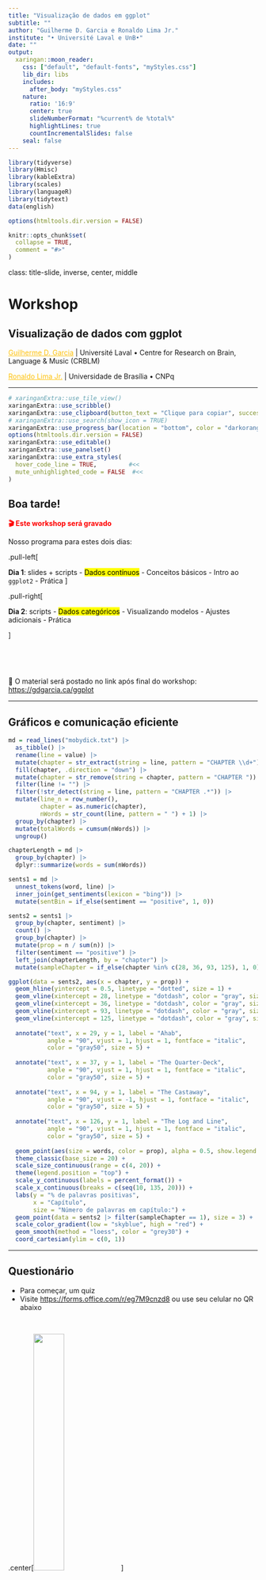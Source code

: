 ```yaml
---
title: "Visualização de dados em ggplot"
subtitle: ""
author: "Guilherme D. Garcia e Ronaldo Lima Jr."
institute: "• Université Laval e UnB•"
date: ""
output:
  xaringan::moon_reader:
    css: ["default", "default-fonts", "myStyles.css"]
    lib_dir: libs
    includes:
      after_body: "myStyles.css"
    nature:
      ratio: '16:9'
      center: true
      slideNumberFormat: "%current% de %total%"
      highlightLines: true
      countIncrementalSlides: false
    seal: false
---
```


```r
library(tidyverse)
library(Hmisc)
library(kableExtra)
library(scales)
library(languageR)
library(tidytext)
data(english)

options(htmltools.dir.version = FALSE)

knitr::opts_chunk$set(
  collapse = TRUE,
  comment = "#>"
)

```

class: title-slide, inverse, center, middle

# Workshop
## Visualização de dados com ggplot
<a href = "https://gdgarcia.ca" style="color: #FEC20B">Guilherme D. Garcia</a> | Université Laval • Centre for Research on Brain, Language & Music (CRBLM) 

<a href = "http://ronaldolimajr.github.io" style="color: #FEC20B">Ronaldo Lima Jr.</a> | Universidade de Brasília • CNPq


<!-- #### Université Laval • Centre for Research on Brain, Language & Music (CRBLM) -->
<!-- #### Universidade de Brasília • CNPq -->

---

```r
# xaringanExtra::use_tile_view()
xaringanExtra::use_scribble()
xaringanExtra::use_clipboard(button_text = "Clique para copiar", success_text = "Copiado!")
# xaringanExtra::use_search(show_icon = TRUE)
xaringanExtra::use_progress_bar(location = "bottom", color = "darkorange2")
options(htmltools.dir.version = FALSE)
xaringanExtra::use_editable()
xaringanExtra::use_panelset()
xaringanExtra::use_extra_styles(
  hover_code_line = TRUE,         #<<
  mute_unhighlighted_code = FALSE  #<<
)

```

## Boa tarde!

<p style="display: inline; color: red; font-weight: bold;">🎬 Este workshop será gravado</p>

Nosso programa para estes dois dias:

.pull-left[

**Dia 1**: slides + scripts
- <mark>Dados contínuos</mark>
- Conceitos básicos
- Intro ao `ggplot2`
- Prática
]

.pull-right[

**Dia 2**: scripts
- <mark>Dados categóricos</mark>
- Visualizando modelos
- Ajustes adicionais
- Prática

]

<br>

<br>

📝 O material será postado no link após final do workshop: <https://gdgarcia.ca/ggplot>

---

## Gráficos e comunicação eficiente

```r
md = read_lines("mobydick.txt") |> 
  as_tibble() |> 
  rename(line = value) |>
  mutate(chapter = str_extract(string = line, pattern = "CHAPTER \\d+")) |> 
  fill(chapter, .direction = "down") |> 
  mutate(chapter = str_remove(string = chapter, pattern = "CHAPTER ")) |> 
  filter(line != "") |> 
  filter(!str_detect(string = line, pattern = "CHAPTER .*")) |> 
  mutate(line_n = row_number(),
         chapter = as.numeric(chapter),
         nWords = str_count(line, pattern = " ") + 1) |> 
  group_by(chapter) |> 
  mutate(totalWords = cumsum(nWords)) |>
  ungroup()

chapterLength = md |> 
  group_by(chapter) |> 
  dplyr::summarize(words = sum(nWords))

sents1 = md |> 
  unnest_tokens(word, line) |> 
  inner_join(get_sentiments(lexicon = "bing")) |> 
  mutate(sentBin = if_else(sentiment == "positive", 1, 0))

sents2 = sents1 |> 
  group_by(chapter, sentiment) |> 
  count() |> 
  group_by(chapter) |> 
  mutate(prop = n / sum(n)) |> 
  filter(sentiment == "positive") |> 
  left_join(chapterLength, by = "chapter") |> 
  mutate(sampleChapter = if_else(chapter %in% c(28, 36, 93, 125), 1, 0))

ggplot(data = sents2, aes(x = chapter, y = prop)) + 
  geom_hline(yintercept = 0.5, linetype = "dotted", size = 1) +
  geom_vline(xintercept = 28, linetype = "dotdash", color = "gray", size = 1) +
  geom_vline(xintercept = 36, linetype = "dotdash", color = "gray", size = 1) +
  geom_vline(xintercept = 93, linetype = "dotdash", color = "gray", size = 1) +
  geom_vline(xintercept = 125, linetype = "dotdash", color = "gray", size = 1) +
  
  annotate("text", x = 29, y = 1, label = "Ahab", 
           angle = "90", vjust = 1, hjust = 1, fontface = "italic",
           color = "gray50", size = 5) +
  
  annotate("text", x = 37, y = 1, label = "The Quarter-Deck", 
           angle = "90", vjust = 1, hjust = 1, fontface = "italic",
           color = "gray50", size = 5) +
  
  annotate("text", x = 94, y = 1, label = "The Castaway", 
           angle = "90", vjust = -1, hjust = 1, fontface = "italic",
           color = "gray50", size = 5) +
  
  annotate("text", x = 126, y = 1, label = "The Log and Line", 
           angle = "90", vjust = 1, hjust = 1, fontface = "italic",
           color = "gray50", size = 5) +
  
  geom_point(aes(size = words, color = prop), alpha = 0.5, show.legend = FALSE) +
  theme_classic(base_size = 20) +
  scale_size_continuous(range = c(4, 20)) + 
  theme(legend.position = "top") +
  scale_y_continuous(labels = percent_format()) + 
  scale_x_continuous(breaks = c(seq(10, 135, 20))) +
  labs(y = "% de palavras positivas",
       x = "Capítulo",
       size = "Número de palavras em capítulo:") + 
  geom_point(data = sents2 |> filter(sampleChapter == 1), size = 3) +
  scale_color_gradient(low = "skyblue", high = "red") +
  geom_smooth(method = "loess", color = "grey30") +
  coord_cartesian(ylim = c(0, 1))
```

---

## Questionário

- Para começar, um quiz 
- Visite <https://forms.office.com/r/eg7M9cnzd8> ou use seu celular no QR abaixo

<br>


.center[<img src="qr.png" width="35%"/>]


---

class: inverse, center, middle

## Eficiência em gráficos

---

## Visualização de dados 😞

```r
d = read_csv("feedbackData.csv")

dLong = d %>% 
  pivot_longer(names_to = "Task", #<<
               values_to = "Score", #<<
               cols = task_A1:task_B5) %>% #<<
  mutate(Task = str_sub(Task, start = -2L, end = -1L ),
         Item = str_sub(Task, start = -1L, end = -1L),
         Task = str_sub(Task, start = -2L, end = -2L)) %>% 
  select(ID:Task, Item, Score)
```

- Uma figura pouco eficiente : somente uma variável é mostrada (`Feedback`)
- Somente médias estão presentes; não temos ideia da incerteza dessas médias (e.g., erro padrão)

.pull-left[
```r
ggplot(data = dLong, aes(x = Feedback, y = Score)) + 
  stat_summary(fun = mean, geom = "bar", 
               alpha = 0.5, color = "black",
               width = 0.5) +
  theme_classic() +
  theme(text = element_text(size = 20))
```
]

.pull-right[
```r
ggplot(data = tibble(x = c(-2.5, 2.5)),
       aes(x = x)) + 
  stat_function(fun = dnorm) +
  stat_function(fun = dnorm,
                xlim = c(-0.7, 0.7),
                geom = "area",
                alpha = 0.3) +
  stat_function(fun = dnorm,
                xlim = c(-2, -2),
                geom = "point",
                alpha = 1, size = 8,
                color = "darkorange2") +
  theme_classic() + 
  theme(axis.ticks = element_blank(),
        axis.text = element_blank(),
        text = element_text(size = 20)) +
  labs(y = "Eficiência",
       x = "Quantidade de informação")
```
]

---

# Visualização de dados 😕

- Melhor, mas `Feedback` está completamente diferente agora
- Aqui, vemos o erro padrão também: demonstração [**aqui**](https://guilherme.shinyapps.io/stats101)

.pull-left[
```r
ggplot(data = dLong, aes(x = Feedback, y = Score)) + 
  stat_summary() +
  theme_classic() +
  theme(text = element_text(size = 20))
```
]

.pull-right[
```r
ggplot(data = tibble(x = c(-2.5, 2.5)),
       aes(x = x)) + 
  stat_function(fun = dnorm) +
  stat_function(fun = dnorm,
                xlim = c(-0.7, 0.7),
                geom = "area",
                alpha = 0.3) +
  stat_function(fun = dnorm,
                xlim = c(-1.5, -1.5),
                geom = "point",
                alpha = 1, size = 8,
                color = "darkorange2") +
  theme_classic() + 
  theme(axis.ticks = element_blank(),
        axis.text = element_blank(),
        text = element_text(size = 20)) +
  labs(y = "Eficiência",
       x = "Quantidade de informação")
```
]

---

# Visualização de dados 🥰

- Melhor ainda: gráficos de caixa nos dão muito mais informação sobre a dispersão dos dados

.pull-left[
```r
ggplot(data = dLong, aes(x = Feedback, y = Score)) + 
  geom_boxplot() +
  stat_summary() +
  theme_classic() +
  theme(text = element_text(size = 20))
```
]

.pull-right[
```r
ggplot(data = tibble(x = c(-2.5, 2.5)),
       aes(x = x)) + 
  stat_function(fun = dnorm) +
  stat_function(fun = dnorm,
                xlim = c(-0.7, 0.7),
                geom = "area",
                alpha = 0.3) +
  stat_function(fun = dnorm,
                xlim = c(-0.75, -0.75),
                geom = "point",
                alpha = 1, size = 8,
                color = "darkorange2") +
  theme_classic() + 
  theme(axis.ticks = element_blank(),
        axis.text = element_blank(),
        text = element_text(size = 20)) +
  labs(y = "Eficiência",
       x = "Quantidade de informação")
```
]


---

# Visualização de dados 😍

- Agora também temos informação sobre a variável `Task` (aparentemente nenhuma interação com `Feedback`)
- A figura nos permite comparar efeitos de duas variáveis sobre `Score`

.pull-left[
```r
ggplot(data = dLong, aes(x = Feedback, y = Score)) + 
  geom_boxplot(aes(fill = Task)) +
  stat_summary(aes(group = Task), 
               position = position_dodge(width = 0.75),
               color = "black") +
  theme_classic() +
  theme(legend.position = "top") +
  scale_fill_manual(values = c("white", "gray")) +
  theme(text = element_text(size = 20))
```
]

.pull-right[
```r
ggplot(data = tibble(x = c(-2.5, 2.5)),
       aes(x = x)) + 
  stat_function(fun = dnorm) +
  stat_function(fun = dnorm,
                xlim = c(-0.7, 0.7),
                geom = "area",
                alpha = 0.3) +
  stat_function(fun = dnorm,
                xlim = c(-0.25, -0.25),
                geom = "point",
                alpha = 1, size = 8,
                color = "darkorange2") +
  theme_classic() + 
  theme(axis.ticks = element_blank(),
        axis.text = element_blank(),
        text = element_text(size = 20)) +
  labs(y = "Eficiência",
       x = "Quantidade de informação")
```
]

---

# Visualização de dados 🤯

- Agora adicionamos `L1` (means): sem efeito claro (texto esconde médias e erro padrão)
- Total de variáveis: `Score ~ Feedback + Task + L1` (todos os preditores são *categóricos* aqui)

.pull-left[
```r
ggplot(data = dLong, aes(x = Feedback, y = Score)) + 
  geom_boxplot(aes(fill = Task)) +
  stat_summary(aes(group = Task), 
               position = position_dodge(width = 0.75),
               color = "black") +
  geom_text(d = dLong %>% 
              group_by(Feedback, Task, L1) %>% 
              dplyr::summarize(Score = mean(Score)),
            position = position_dodge(width = 0.75),
            aes(group = Task, label = L1), color = "darkviolet") +
  theme_classic() +
  theme(legend.position = "top") +
  scale_fill_manual(values = c("white", "gray")) +
  theme(text = element_text(size = 20))
```
]

.pull-right[
```r
ggplot(data = tibble(x = c(-2.5, 2.5)),
       aes(x = x)) + 
  stat_function(fun = dnorm) +
  stat_function(fun = dnorm,
                xlim = c(-0.7, 0.7),
                geom = "area",
                alpha = 0.3) +
  stat_function(fun = dnorm,
                xlim = c(0.45, 0.45),
                geom = "point",
                alpha = 1, size = 8,
                color = "darkorange2") +
  theme_classic() + 
  theme(axis.ticks = element_blank(),
        axis.text = element_blank(),
        text = element_text(size = 20)) +
  labs(y = "Eficiência",
       x = "Quantidade de informação")
```
]

---

# Visualização de dados 🤒

- Aqui vemos pontos individuais (muita informação)
- Variáveis: `Score ~ Feedback + Task + L1 + ID`

.pull-left[
```r
ggplot(data = dLong, aes(x = Feedback, y = Score)) + 
  geom_boxplot() +
  stat_summary(aes(group = Task), 
               position = position_dodge(width = 0.75),
               color = "black") +
  geom_text(d = dLong %>% 
              group_by(Feedback, Task, L1) %>% 
              dplyr::summarize(Score = mean(Score)),
            position = position_dodge(width = 0.75),
            aes(group = Task, label = L1), color = "darkviolet") +
  # stat_summary(aes(group = Item), geom = "line") +
  geom_jitter(alpha = 0.2, aes(group = ID)) +
  theme_classic() +
  facet_grid(~Task, labeller = "label_both") +
  theme(legend.position = "top") +
  scale_fill_manual(values = c("white", "gray")) +
  theme(text = element_text(size = 20))
```
]

.pull-right[
```r
ggplot(data = tibble(x = c(-2.5, 2.5)),
       aes(x = x)) + 
  stat_function(fun = dnorm) +
  stat_function(fun = dnorm,
                xlim = c(-0.7, 0.7),
                geom = "area",
                alpha = 0.3) +
  stat_function(fun = dnorm,
                xlim = c(1.2, 1.2),
                geom = "point",
                alpha = 1, size = 8,
                color = "darkorange2") +
  theme_classic() + 
  theme(axis.ticks = element_blank(),
        axis.text = element_blank(),
        text = element_text(size = 20)) +
  labs(y = "Eficiência",
       x = "Quantidade de informação")
```
]


---

# Visualização em contexto

- Consideração importante: <p style="color: red; display: inline;">**onde**</p> estará a figura?
  - Slides?
  - Pôster?
  - Artigo?
  - Site?
- Tudo isso afeta o <p style="color: red; display: inline;">**conteúdo**</p> e a <p style="color: red; display: inline;">**estética**</p> de um gráfico


---

class: inverse, center, middle

## Tipos de gráficos

---



## Preparação

- Dados utilisados: <mark>`english`</mark> (pacote `languageR`)

```r
data(english)
english = english |> 
  select(RTlexdec, Familiarity, Word, AgeSubject)
glimpse(english)
```


---

### y contínuo e x categórico

```r
ggplot(data =english, aes(x = AgeSubject, y = RTlexdec)) + 
  # stat_summary(geom = "bar", width = 0.5, 
  #              fill = "darkorange2", alpha = 0.5,
  #              color = "black") +
  stat_summary() + 
  theme_classic() +
  theme(text = element_text(size = 15)) +
  labs(title = "Média e erro padrão")

ggplot(data =english, aes(x = AgeSubject, y = RTlexdec)) + 
  stat_summary(geom = "bar", width = 0.5, 
               fill = "darkorange2", alpha = 0.5,
               color = "black") +
  stat_summary() + 
  theme_classic() +
  theme(text = element_text(size = 15)) +
  labs(title = "Com barras")


```

---

### y contínuo e x categórico

```r
ggplot(data = english, aes(x = AgeSubject, y = RTlexdec)) + 
  geom_boxplot(fill = "darkorange2", alpha = 0.5) +
  theme_classic() +
  theme(text = element_text(size = 15)) +
  labs(title = "Gráfico de caixas")

ggplot(data =english, aes(x = AgeSubject, y = RTlexdec)) + 
  geom_violin(fill = "darkviolet", alpha = 0.5) +
  theme_classic() +
  theme(text = element_text(size = 15)) +
  labs(title = "Gráfico de violino")


```

---

### y e x contínuos

```r
ggplot(data = english, aes(x = Familiarity, y = RTlexdec)) + 
  geom_point(color = "darkorange2", alpha = 0.2) +
  theme_classic() +
  theme(text = element_text(size = 15)) +
  labs(title = "Gráfico de dispersão")

ggplot(data =english, aes(x = Familiarity, y = RTlexdec)) + 
  geom_point(color = "darkviolet", alpha = 0.2) +
  geom_smooth(method = "lm", color = "black") +
  theme_classic() +
  theme(text = element_text(size = 15)) +
  labs(title = "Gráfico de dispersão + tendência",
       subtitle = "Uma única linha de tendência")


```

---

### y e x contínuos + z categórico

.pull-left[
  

```r

colours = c("darkorange", "royalblue")
names(colours) = c("old", "young")

customSub = glue::glue('Tempos de reação para
       <span style="color:{colours["old"]}">**old**</span> 
       e 
       <span style="color:{colours["young"]}">**young**</span>')

ggplot(data = english, aes(x = Familiarity, y = RTlexdec, color = AgeSubject)) + 
  geom_point(alpha = 0.2) +
  theme_classic() +
  scale_color_manual(values = c("darkorange2", "royalblue")) +
  stat_smooth(method = "lm") +
  theme(text = element_text(size = 15),
        plot.subtitle = ggtext::element_markdown(),
        legend.position = "none") +
  labs(title = "Gráfico de dispersão",
       subtitle = customSub)
```
]

.pull-right[

- Terceira variável (idade) + cor em subtítulo

- Duas linhas de tendência

- Bom grau de informação e fácil leitura 😃

- Eixos podem melhorar (qual a escala de $y$?)  🤨

]




---

## Boas práticas

### Alguns pontos a considerar

.pull-left[


- Gráfico apropriado aos dados

- Quantidade apropriada de informação

- Tamanho (e tipo) de fonte

- Clareza de variáveis

- Uso consistente de cores

- Alinhamento entre figura e análise

- Consistência ao longo do documento
]

.pull-right[

- Definição apropriada (≥500 `dpi`) 🫠

```r

colours = c("darkorange", "royalblue")
names(colours) = c("old", "young")

customSub = glue::glue('Tempos de reação para
       <span style="color:{colours["old"]}">**old**</span> 
       e 
       <span style="color:{colours["young"]}">**young**</span>')

ggplot(data = english, aes(x = Familiarity, y = RTlexdec, color = AgeSubject)) + 
  geom_point(alpha = 0.2) +
  theme_classic() +
  scale_color_manual(values = c("darkorange2", "royalblue")) +
  stat_smooth(method = "lm") +
  theme(text = element_text(size = 8),
        plot.subtitle = ggtext::element_markdown(),
        legend.position = "none") +
  labs(title = "Gráfico de dispersão",
       subtitle = customSub)
```

]


---

## Exemplo não acadêmico: The Economist

.pull-left[

.center[<img src="econ1.png" width="75%"/>]

]

.pull-right[

.center[<img src="econ2.png" width="75%" />]

]


---

## Exemplo acadêmico: resultado de modelo estatístico

- Combinação de efeito, intervalo, porcentagem de efeito na ROPE, e efeito misto ([Garcia & Guzzo 2022](https://jpl.letras.ulisboa.pt/article/id/8188/))

<br>

.center[<img src="fit1.png" width="65%"/>]

---


## Painéis (*facets*)

- Dados no **eixo y** comparados: um único eixo y com todos os painéis alinhados horizontalmente<sup>`*`</sup>
- Dados no **eixo x** comparados: painéis empilhados (*nomes de painéis podem ser longos demais*)
- Matriz se os dados de cada painel não estiverem relacionados ou se o espaço for muito pequeno

<!-- ### Exemplo -->


```r

# Data set creation.
set.seed(93384)

time <- c(0, 0.5, 1, 2, 4, 8, 12, 16, 24)
n <- 32 # no of subjects

data <- expand.grid(ID = 1:n, time = time)

bw <- data.frame(
  ID = sort(unique(data$ID)),
  bw = rlnorm(n, log(75), sdlog = 0.25)
)

bw$bw.category <- cut(bw$bw,
  breaks = quantile(bw$bw, c(0, 0.33, 0.66, 1)),
  labels = paste(c("low", "medium", "high"), "body weight"),
  include.lowest = TRUE
)

data <- merge(data, bw)

data <- data[order(data$ID, data$time), ]

# Simulate drug concentrations as a function of body weight.
data$conc <- 100 / (data$bw^1.0) * exp(-0.085 * data$time) *
  rlnorm(nrow(data), sdlog = 0.25) + # res. error
  (data$ID - mean(data$ID)) / mean(data$ID) / 4 # r. eff

# ---
# Visualisation.
library(ggplot2)

gg <- list()

data$ID <- factor(data$ID)

gg[["3x1"]] <- ggplot(data, aes(x = time, y = conc, group = ID, color = ID)) +
  geom_line()
gg[["3x1"]] <- gg[["3x1"]] + scale_x_continuous(breaks = seq(0, 24, by = 4))
gg[["3x1"]] <- gg[["3x1"]] + theme_bw() + 
  xlab("time [h]") + 
  ylab("drug concentration [ng/mL]")
gg[["3x1"]] <- gg[["3x1"]] + facet_grid(bw.category ~ .)
gg[["3x1"]] <- gg[["3x1"]] + theme(legend.position = "none")

gg[["1x3"]] <- gg[["3x1"]] + facet_grid(. ~ bw.category)

# Add space to the rhs of the first figure for better separation in the cowplot.
gg[["3x1"]] <- gg[["3x1"]] + 
  theme(plot.margin = unit(c(0.5, 4, 0.5, 0.5), "lines"))

# Both figures into a single output figure.
library(cowplot)
plot_grid(gg[[1]], gg[[2]], rel_widths = c(1.5, 2))
```


.footnote[`*` Fonte: <https://royal-statistical-society.github.io/datavisguide/>]

---

## Proporção de tela (*aspect ratio*)

- Uma figura quadrada evita viés visual na escolha dos eixos y e x<sup>`*`</sup>
- Uma figura quadrada deve ser considerada se os dois eixos têm algo em comum:
   + pré *vs* pós
   + dados observados *vs* valores previstos pelo modelo
   + mesmas unidades


```r

# Observed vs predicted (any data with comparable x and y will do).

# ---
# Data set.
# Old Faithful Geyser (Yellowstone) data set with eruption duration
#   and waiting time to the next eruption (both in minutes).
data <- data.frame(
  x = faithful$eruptions,
  y = faithful$waiting
)

# ---
# Regression model fit.
fit <- lm(y ~ x, data = data)

# Addition of predicted values to the data set.
data$pred <- predict(fit)

# Range of y and y predicted combined.
r <- range(unlist(data[c("y", "pred")]))

# ---
# Plotting.

library(ggplot2)

gg <- ggplot(data, aes(x = pred, y = y))

# Adding the line of identity, y = x
# (note: plotting it first will add points on top).
gg <- gg + geom_abline(intercept = 0, slope = 1, color = "black", linewidth = 1)

# Adding points, removing grey background.
gg <- gg + geom_point() + theme_bw()

# Adding regression fit (local smoother, loess) of y~x.
gg <- gg + geom_smooth(method = "loess", color = "firebrick", se = FALSE)

# Adding axis labels.
gg <- gg + xlab("predicted") + ylab("observed")

# Aspect ratios are commonly not fixed but adapted to figure size.
#   With dynamic displays, the point of different perception
#   might not be obvious depending on the figure/screen size.
#   To make that point independent of figure height and width,
#     the aspect ratio is fixed in this example.
gg <- gg + coord_fixed(ratio=0.5)

# Copy the figure and fix the aspect ratio to 2, i.e., 
#   one pixel in x corresponds to 2 pixels in y.
gg2 <- gg + coord_fixed(ratio=2)

# Setting the aspect ratio to 1 (1 unit in x and y 
#   corresponds to the same number of pixels) and 
#   setting axis limits to be identical.
gg3 <- gg + coord_fixed(ratio=1, xlim=r, ylim=r)

# Cow (column-wise) plot, combine all figures into one.
library(cowplot)
plot_grid(gg, gg2, gg3, rel_widths = c(4, 2, 3), nrow = 1)
```

.footnote[`*` Fonte: <https://royal-statistical-society.github.io/datavisguide/>]

---

## Eixos

- O eixo deve começar em 0 (a menos que haja um bom motivo para escolher outros intervalos)<sup>`*`</sup>
- Se os dados não contiverem valores negativos, o eixo não deverá se estender para valores negativos
- Se os dados exibidos forem comparáveis, os limites dos eixos deverão ser idênticos

.footnote[`*` Fonte: <https://royal-statistical-society.github.io/datavisguide/>]

```r

plot_data <- data.frame(
  type = factor(
    c("Our product", "Competitor"),
    levels = c("Our product", "Competitor")
  ),
  value = c(220, 210)
)

# Original plot
gg1 = ggplot(plot_data) +
  geom_col(
    mapping = aes(x = type, y = value),
    fill = "lightblue",
    colour = "black"
  ) +
  scale_y_continuous(breaks = seq(0, 220, by = 20), expand = c(0, 0)) +
  labs(x = "", y = "") +
  theme_minimal()

# Offset the y axis
offset <- 208
gg2 = ggplot(plot_data) +
  geom_col(
    mapping = aes(x = type, y = value - offset),
    fill = "lightblue",
    colour = "black"
  ) +
  scale_y_continuous(
    breaks = seq(0, 14, by = 2),
    labels = seq(0 + offset, 14 + offset, by = 2),
    expand = c(0, 0)
  ) +
  labs(x = "", y = "") +
  theme_minimal()

# Cow (column-wise) plot, combine all figures into one.
library(cowplot)
plot_grid(gg1, gg2, nrow = 1)

```


---

## Legendas

- As legendas não devem atrair muita atenção
- Devem ser colocadas nas margens da figura
- Se a legenda se referir a objetos únicos (por exemplo, uma linha por grupo), colocar a legenda ao lado do objeto correspondente facilita a leitura
- *Colocar cores das legendas no título do gráfico (dia 2)*

---

### Exemplo

```r
#| echo: false

# ---
# EU stock markets, year and indices DAX, SMI, CAC, and FTSE.

# Store graphics into a list.
gg.list <- list()

# Prepare the data set (reformat EuStockMarkets that comes with R).
x <- EuStockMarkets
df <- data.frame(
  time = as.vector(time(x)),
  index = rep(colnames(x), rep(nrow(x), ncol(x))),
  value = as.vector(x),
  stringsAsFactors = TRUE
)
df$index2 <- df$index # For use with labels later.

library(ggplot2)

# Standard layout and legend.
gg <- ggplot(df, aes(x = time, y = value, group = index, color = index, label = index2))
gg <- gg + geom_line() + theme_bw()

# Nicer axis tick mark settings.
ax <- pretty(df$time, n = 10)
gg <- gg + scale_x_continuous(limits = range(ax), breaks = ax)
gg <- gg + xlab("year") + ylab("Stock index")

gg.list[[1]] <- gg

# Use the last element of each time series for x,y of the label.
# Use that the last element is the first element of the reversed order,
#   and extract the first element per index by using !duplicated.
y <- df[rev(order(df$time)), ] # descending in time.
y <- y[!duplicated(y$index), ] # first entry per index
y$index2 <- y$index # Create a copy that contains formatted strings.
levels(y$index2)[levels(y$index2) == "FTSE"] <- "\n\nFTSE"
# Add a newline to separate FTSE from DAX.
# Note that the factor level is modified, not the data.

# Drop the legend, move labels into figure.
gg <- gg + geom_text(data = y, hjust = "left", nudge_x = 0.1)
# aes as before, nudge adds space on the lhs.
gg <- gg + theme(legend.position = "none")
gg.list[[2]] <- gg

# ---
# Both figures into a single output figure.

library(cowplot)
plot_grid(gg.list[[1]], gg.list[[2]], rel_widths = c(2.25, 2))
```

---

## Orientação

- Geralmente: variável preditora no eixo y e variável resposta no x
- **Tempo** também no eixo x (passado $\rightarrow$ futuro, esquerda $\rightarrow$ direita)
- No entanto: se há uma ordem nos dados a serem comparados, barras/caixas horizontais são mais intuitivas

---

### Exemplo

- Importante considerar questões estéticas: legendas com muito texto *vs.* dimensões da apresentação
- Outras questões: número de níveis de um fator, ângulo do texto, contexto da apresentação

```r
#| echo: false

# Store figures into a list.
gg.list <- list()

library(ggplot2)

x <- mpg # miles per gallon data set.
x$car <- paste(x$manufacturer, x$model)

gg <- ggplot(x, aes(x = car, y = hwy, group = car))
gg <- gg + geom_boxplot() + theme_bw() + xlab("Miles per gallon (highway)")
gg.list[["vertical orientation"]] <- gg

gg.list[["horizontal orientation"]] <- gg + coord_flip()

# ---
# Both figures into a single output figure.

library(cowplot)
plot_grid(gg.list[[1]], gg.list[[2]], rel_widths = c(2, 2.5))
```

---

## Elementos extras

- Informações redundantes devem ser retiradas (ex: repetir o eixo em painéis)
- Elemetnos extras devem ser adicionados apenas se ajudam na leitura/interpretação
  + ex: linha horizontal/vertical/diagonal no zero (ponto sem mudança)
  
---

### Exemplo

```r

# Function for data set generation.
make.data <- function(
    x = c(0, 0.5, 1, 2, 4, 8, 12, 16, 24),
    y = exp(-0.2 * x) - exp(-0.21 * x),
    sd = 0.25, # std dev of y
    seed = 4384590,
    n = 50) {
  # Setting the random number seed for reproducibility.
  set.seed(seed)
  # Creation of x- and y-variables.
  x2 <- rep(x, n)
  y2 <- NULL
  for (i in 1:n) {
    y2 <- c(y2, y * (2 * (n / 4 - i)) + rlnorm(length(y), sd = sd))
  }

  # Creation of an identifier for each profile.
  ID <- factor(rep(1:n, rep(length(y), n)))

  # Composition of the data set.
  df <- data.frame(PD = 100 * y2, time = x, ID = ID)

  # Addition of a baseline variable.
  BL <- df[df$time == 0, c("ID", "PD")]
  names(BL) <- c("ID", "BL")
  df <- merge(df, BL)

  # Addition of change from baseline.
  df$Change <- df$PD - df$BL

  # Definition of treatment.
  df$trt <- ifelse(df$BL > mean(df$BL), "active", " placebo")

  return(df)
}

# Generate the data.
x <- make.data()

# ---
# Figures.

library(ggplot2)
gg <- ggplot(x, aes(x = time, y = Change, group = ID, color = ID))
gg <- gg + theme_bw()
gg <- gg + xlab("Time [h]") + ylab("Change from baseline")
gg <- gg + geom_line(linewidth = 1.1) + theme(legend.position = "none")
gg <- gg + facet_grid(. ~ trt)

# Addition of an auxiliary line at y=0.
gg2 <- gg + geom_hline(yintercept = 0, linewidth = 1.2)

# Symmetric y-axis limits.
gg3 <- gg2 + ylim(c(-1, 1) * max(abs(x$Change)))

# Arranging all plots into one figure.
library(cowplot)
plot_grid(gg, gg2, gg3, nrow = 1)
```

---

## Eixos lineares e logarítmicos

- Com dados comparados a um valor de referência, pode ser necessário transformar a escala em logarítmica, para que os valores acima e abaixo do valor de referência fiquem simétricos.

--

- Exemplo: nos gráficos a seguir (esq. linear, dir. log) metade dos dados está acima e metade abaixo do valor de referência

---

### Exemplo


```r

# Naïve plot of y vs x. If there is no change (on average),
# half the data are below the line of no change.
# Asymmetric view, and it depends on y/x or x/y.

set.seed(33838)
x <- data.frame(
  x = rlnorm(200, 2, 0.2),
  y = rlnorm(200, 0.2, 0.75)
)
# Add an outlier manually.
x <- rbind(x, data.frame(x = quantile(x$x, 0.8), y = max(x$y) * 1.5))

# ---
# Plotting.

library(ggplot2)
# Scatterplot of y vs x.
gg <- ggplot(x, aes(x = x, y = y)) +
  geom_point() +
  theme_bw()
gg <- gg + geom_hline(yintercept = 1, color = "firebrick", linewidth = 2)
gg <- gg + xlab("x-variable") + ylab("Fold-change")
gg1 = gg

# Logarithmic axes, symmetric range (!):
xbr <- c(1 / 10, 1 / 5, 1 / 2, 1, 2, 5, 10)
gg <- gg + scale_y_continuous(
  breaks = xbr, trans = "log10",
  limits = max(abs(x$y))^c(-1, 1)
)
gg2 = gg

# ---
# Both figures into a single output figure.
library(cowplot)
plot_grid(gg1, gg2)
```

---

## Mesmo exemplo com histogramas


```r
# Second axis:
gg <- gg + scale_y_continuous(
  breaks = xbr,
  labels = paste(100 * xbr, "%", sep = ""),
  trans = "log10",
  limits = max(abs(x$y))^c(-1, 1),
  sec.axis = sec_axis(
    trans = ~ . * 1, breaks = xbr,
    labels = ifelse(xbr < 1, paste("1/", 1 / xbr, sep = ""), xbr)
  )
)

# ---
# Univariate distribution (histogram).

gg <- ggplot(x, aes(x = y)) +
  theme_bw() +
  xlab("Fold-change")
gg <- gg + geom_histogram(color = "firebrick", fill = "gray")
gg1 = gg

# Symmetric range, log scale.
gg <- gg + scale_x_continuous(
  breaks = xbr,
  labels = ifelse(xbr < 1, paste("1/", 1 / xbr), xbr),
  trans = "log10",
  limits = max(abs(x$x))^c(-1, 1)
)
gg2 = gg

# ---
# Both figures into a single output figure.
library(cowplot)
plot_grid(gg1, gg2)

```

---

## Dados e Modelos

- Com estatística inferencial, apresentar minimamente 
  + dados descritivos
  + valores previstos pelo modelo (idealmente, com dados sobrepostos)
  
--

$\rightarrow$ Segundo dia do curso!






---
class: inverse, center, middle

## Introdução ao `ggplot2`


<!-- <iframe src="https://giphy.com/embed/XIqCQx02E1U9W" width="480" height="269" frameBorder="0" class="giphy-embed" allowFullScreen></iframe><p><a href="https://giphy.com/gifs/XIqCQx02E1U9W"></a></p> -->

.center[<img src="kermit.gif" width="35%"/>]

---


## Pacotes

- Antes de irmos ao RStudio: estes são os pacotes que usaremos

```r
library(tidyverse) # ggplot2, tidyr, etc.
library(Hmisc)     # para complementar estatística básica em ggplot2
library(scales)    # para eixos mais flexíveis
library(languageR) # dados
```

- Importante: há **outros** pacotes para visualização de dados. O `ggplot2` é apenas o mais completo

- `plotly`, `lattice`, `base`, `leaflet`, `ggvis`, ...


---

## Noção de camadas

- A ideia básica de um gráfico com `ggplot2` envolve <mark>**camadas**</mark>

- Camadas são ordenadas linearmente: a camada $n$ será gerada *antes* de $n+1$

- A primeira camada (base) define a origem dos dados, que será "herdada" por outras camadas

```r
camada_base(dados, aes(x = ..., y = ..., color = ..., ...)) +
 camada_1() + 
 camada_2() +
 ...+
 camada_n()
```

--

- Apesar dessa "herança automática", camadas também podem ter certa independência

- Isso nos permite utilizar mais de uma base de dados ao mesmo tempo 🤯

---

## Introdução ao `ggplot2`

```r
ggplot(data = english, aes(x = AgeSubject,      # Camada de base: dados
                           y = RTlexdec)) + 
  stat_summary(geom = "bar", width = 0.5) +     # Camada que determina tipo de gráfico
  labs(x = "Idade", y = "Tempo de reação")      # Camada que nomeia os eixos

```




<!-- Dia 2 [aqui](test.html) -->

<!-- --- -->

<!-- ## Visualização descritiva -->

<!-- --- -->

<!-- ## Prática -->

